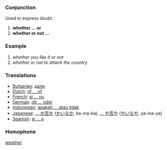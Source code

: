 ===Conjunction===

Used to express doubt.

# '''whether ... or'''
# '''whether or not ...'''

===Example===

# ''whether you like it or not''
# ''whether or not to attack the country''

===Translations===
*[[Bulgarian]]: [[дали]]
*[[Dutch]]: [[of ... of]]
*[[French]]: [[si ... ou]]
*[[German]]: [[ob ... oder]]
*[[Indonesian]]: [[apakah ... atau tidak]]
*[[Japanese]]: [[... か否か]] ([[かいなか]], ka-ina-ka), [[... や否や]] ([[やいなや]], ya-ina-ya)
*[[Spanish]]: [[si ... o]]


===Homophone===

[[weather]]